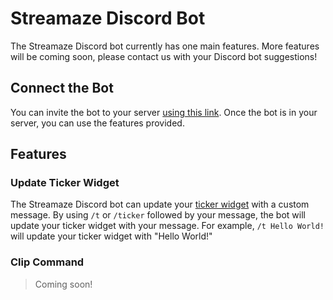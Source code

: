 # Streamaze Discord Bot

The Streamaze Discord bot currently has one main features. More features will be coming soon, please contact us with your Discord bot suggestions!

## Connect the Bot

You can invite the bot to your server [using this link](https://discord.com/api/oauth2/authorize?client_id=1058511637662941335&permissions=3136&scope=bot). Once the bot is in your server, you can use the features provided.

## Features

### Update Ticker Widget

The Streamaze Discord bot can update your [ticker widget](/widgets/ticker) with a custom message. By using `/t` or `/ticker` followed by your message, the bot will update your ticker widget with your message. For example, `/t Hello World!` will update your ticker widget with "Hello World!"

### Clip Command

> Coming soon!